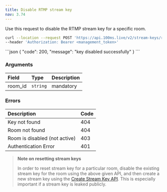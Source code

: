 ```yaml
---
title: Disable RTMP stream key
nav: 3.74
---
```


Use this request to disable the RTMP stream key for a specific room.

<PostRequest title="https://api.100ms.live/v2/stream-keys/room/<room_id>/disable" />
<Request id="req-0">

```bash
curl --location --request POST 'https://api.100ms.live/v2/stream-keys/room/<room_id>/disable' \
--header 'Authorization: Bearer <management_token>'
```
</Request>

<ResponseBox id="res-0" status="201 OK">
```json
{
    "code": 200,
    "message": "key disabled successfully"
}
```
</ResponseBox>

### Arguments

| Field   | Type     | Description |
|:--------|:---------|:------------|
| room_id | `string` | mandatory   |

### Errors

| Description                   | Code |
|:------------------------------|:-----|
| Key not found                 | 404  |
| Room not found                | 404  |
| Room is disabled (not active) | 403  |
| Authentication Error          | 401  |

> **Note on resetting stream keys**
>
> In order to reset stream key for a particular room, disable the existing stream key for the room using the above given API, and then create a new stream key using the [Create Stream Key API](/server-side/v2/api-reference/stream-key/create-rtmp-stream-key). This is especially important if a stream key is leaked publicly.
>